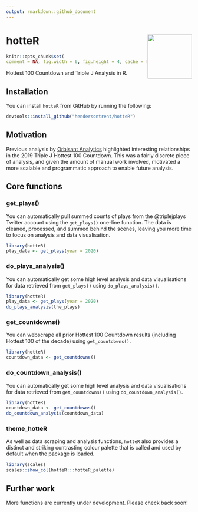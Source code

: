 ```yaml
---
output: rmarkdown::github_document
---
```


# hotteR <img src="man/figures/logo.png" align="right" width="120" />

```r
knitr::opts_chunk$set(
comment = NA, fig.width = 6, fig.height = 4, cache = FALSE)
```

Hottest 100 Countdown and Triple J Analysis in R.

## Installation

You can install `hotteR` from GitHub by running the following:

```r
devtools::install_github("hendersontrent/hotteR")
```

## Motivation

Previous analysis by [Orbisant Analytics](https://www.orbisantanalytics.com/hottest-100) highlighted interesting relationships in the 2019 Triple J Hottest 100 Countdown. This was a fairly discrete piece of analysis, and given the amount of manual work involved, motivated a more scalable and programmatic approach to enable future analysis.

## Core functions

### get_plays()

You can automatically pull summed counts of plays from the @triplejplays Twitter account using the `get_plays()` one-line function. The data is cleaned, processed, and summed behind the scenes, leaving you more time to focus on analysis and data visualisation.

```r
library(hotteR)
play_data <- get_plays(year = 2020)
```

### do_plays_analysis()

You can automatically get some high level analysis and data visualisations for data retrieved from `get_plays()` using `do_plays_analysis()`.

```r
library(hotteR)
play_data <- get_plays(year = 2020)
do_plays_analysis(the_plays)
```

### get_countdowns()

You can webscrape all prior Hottest 100 Countdown results (including Hottest 100 of the decade) using `get_countdowns()`.

```r
library(hotteR)
countdown_data <- get_countdowns()
```

### do_countdown_analysis()

You can automatically get some high level analysis and data visualisations for data retrieved from `get_countdowns()` using `do_countdown_analysis()`.

```r
library(hotteR)
countdown_data <- get_countdowns()
do_countdown_analysis(countdown_data)
```

### theme_hotteR

As well as data scraping and analysis functions, `hotteR` also provides a distinct and striking contrasting colour palette that is called and used by default when the package is loaded.

```r
library(scales)
scales::show_col(hotteR:::hotteR_palette)
```

## Further work

More functions are currently under development. Please check back soon!
